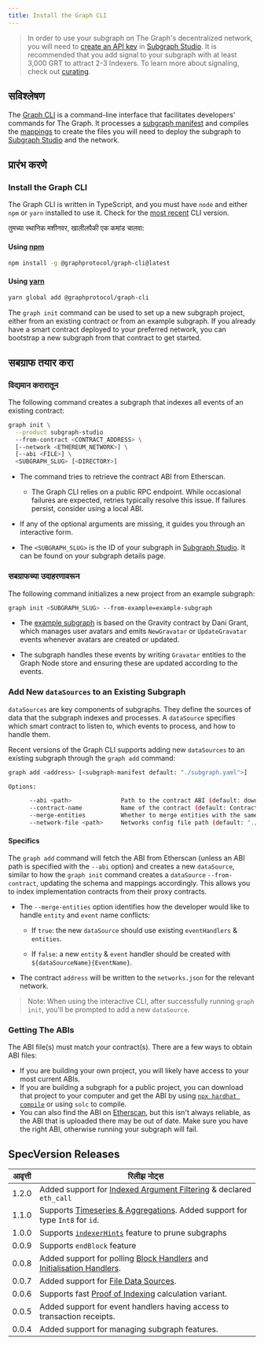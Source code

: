 ```yaml
---
title: Install the Graph CLI
---
```


> In order to use your subgraph on The Graph's decentralized network, you will need to [create an API key](/deploying/subgraph-studio-faqs/#2-how-do-i-create-an-api-key) in [Subgraph Studio](https://thegraph.com/studio/apikeys/). It is recommended that you add signal to your subgraph with at least 3,000 GRT to attract 2-3 Indexers. To learn more about signaling, check out [curating](/network/curating/).

## सविश्लेषण

The [Graph CLI](https://github.com/graphprotocol/graph-tooling/tree/main/packages/cli) is a command-line interface that facilitates developers' commands for The Graph. It processes a [subgraph manifest](/creating-a-subgraph/subgraph-manifest/) and compiles the [mappings](/creating-a-subgraph/assemblyscript-mappings/) to create the files you will need to deploy the subgraph to [Subgraph Studio](https://thegraph.com/studio/) and the network.

## प्रारंभ करणे

### Install the Graph CLI

The Graph CLI is written in TypeScript, and you must have `node` and either `npm` or `yarn` installed to use it. Check for the [most recent](https://github.com/graphprotocol/graph-tooling/releases?q=%40graphprotocol%2Fgraph-cli&expanded=true) CLI version.

तुमच्या स्थानिक मशीनवर, खालीलपैकी एक कमांड चालवा:

#### Using [npm](https://www.npmjs.com/)

```bash
npm install -g @graphprotocol/graph-cli@latest
```

#### Using [yarn](https://yarnpkg.com/)

```bash
yarn global add @graphprotocol/graph-cli
```

The `graph init` command can be used to set up a new subgraph project, either from an existing contract or from an example subgraph. If you already have a smart contract deployed to your preferred network, you can bootstrap a new subgraph from that contract to get started.

## सबग्राफ तयार करा

### विद्यमान करारातून

The following command creates a subgraph that indexes all events of an existing contract:

```sh
graph init \
  --product subgraph-studio
  --from-contract <CONTRACT_ADDRESS> \
  [--network <ETHEREUM_NETWORK>] \
  [--abi <FILE>] \
  <SUBGRAPH_SLUG> [<DIRECTORY>]
```

- The command tries to retrieve the contract ABI from Etherscan.

  - The Graph CLI relies on a public RPC endpoint. While occasional failures are expected, retries typically resolve this issue. If failures persist, consider using a local ABI.

- If any of the optional arguments are missing, it guides you through an interactive form.

- The `<SUBGRAPH_SLUG>` is the ID of your subgraph in [Subgraph Studio](https://thegraph.com/studio/). It can be found on your subgraph details page.

### सबग्राफच्या उदाहरणावरून

The following command initializes a new project from an example subgraph:

```sh
graph init <SUBGRAPH_SLUG> --from-example=example-subgraph
```

- The [example subgraph](https://github.com/graphprotocol/example-subgraph) is based on the Gravity contract by Dani Grant, which manages user avatars and emits `NewGravatar` or `UpdateGravatar` events whenever avatars are created or updated.

- The subgraph handles these events by writing `Gravatar` entities to the Graph Node store and ensuring these are updated according to the events.

### Add New `dataSources` to an Existing Subgraph

`dataSources` are key components of subgraphs. They define the sources of data that the subgraph indexes and processes. A `dataSource` specifies which smart contract to listen to, which events to process, and how to handle them.

Recent versions of the Graph CLI supports adding new `dataSources` to an existing subgraph through the `graph add` command:

```sh
graph add <address> [<subgraph-manifest default: "./subgraph.yaml">]

Options:

      --abi <path>              Path to the contract ABI (default: download from Etherscan)
      --contract-name           Name of the contract (default: Contract)
      --merge-entities          Whether to merge entities with the same name (default: false)
      --network-file <path>     Networks config file path (default: "./networks.json")
```

#### Specifics

The `graph add` command will fetch the ABI from Etherscan (unless an ABI path is specified with the `--abi` option) and creates a new `dataSource`, similar to how the `graph init` command creates a `dataSource` `--from-contract`, updating the schema and mappings accordingly. This allows you to index implementation contracts from their proxy contracts.

- The `--merge-entities` option identifies how the developer would like to handle `entity` and `event` name conflicts:

  - If `true`: the new `dataSource` should use existing `eventHandlers` & `entities`.

  - If `false`: a new `entity` & `event` handler should be created with `${dataSourceName}{EventName}`.

- The contract `address` will be written to the `networks.json` for the relevant network.

> Note: When using the interactive CLI, after successfully running `graph init`, you'll be prompted to add a new `dataSource`.

### Getting The ABIs

The ABI file(s) must match your contract(s). There are a few ways to obtain ABI files:

- If you are building your own project, you will likely have access to your most current ABIs.
- If you are building a subgraph for a public project, you can download that project to your computer and get the ABI by using [`npx hardhat compile`](https://hardhat.org/hardhat-runner/docs/guides/compile-contracts#compiling-your-contracts) or using `solc` to compile.
- You can also find the ABI on [Etherscan](https://etherscan.io/), but this isn't always reliable, as the ABI that is uploaded there may be out of date. Make sure you have the right ABI, otherwise running your subgraph will fail.

## SpecVersion Releases

| आवृत्ती | रिलीझ नोट्स |
| :-: | --- |
| 1.2.0 | Added support for [Indexed Argument Filtering](//#indexed-argument-filters--topic-filters) & declared `eth_call` |
| 1.1.0 | Supports [Timeseries & Aggregations](#timeseries-and-aggregations). Added support for type `Int8` for `id`. |
| 1.0.0 | Supports [`indexerHints`](/developing/creating-a-subgraph/#indexer-hints) feature to prune subgraphs |
| 0.0.9 | Supports `endBlock` feature |
| 0.0.8 | Added support for polling [Block Handlers](/developing/creating-a-subgraph/#polling-filter) and [Initialisation Handlers](/developing/creating-a-subgraph/#once-filter). |
| 0.0.7 | Added support for [File Data Sources](/developing/creating-a-subgraph/#file-data-sources). |
| 0.0.6 | Supports fast [Proof of Indexing](/network/indexing/#what-is-a-proof-of-indexing-poi) calculation variant. |
| 0.0.5 | Added support for event handlers having access to transaction receipts. |
| 0.0.4 | Added support for managing subgraph features. |
